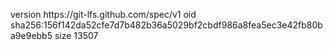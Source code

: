 version https://git-lfs.github.com/spec/v1
oid sha256:156f142da52cfe7d7b482b36a5029bf2cbdf986a8fea5ec3e42fb80ba9e9ebb5
size 13507
